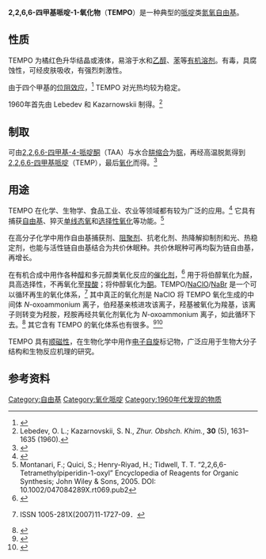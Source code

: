 {{chembox
|   NameEn = 2,2,6,6-Tetramethylpiperidine-1-oxyl
|   OtherNames = 2,2,6,6-四甲基哌啶氧化物；四甲基哌啶氧自由基
|   ImageFile = 2,2,6,6-Tetramethylpiperidinyloxyl.svg
|   ImageName = TEMPO的化学结构
|   ImageFile2 = Sample_of_TEMPO.jpg
|   Abbreviations = TEMPO
| Section1 = {{Chembox Identifiers
| CASNo = 2564-83-2
| CASNo_Ref = {{cascite|correct|CAS}}
|    RTECS  =  TN8991900
|  ChEMBL_Ref  = {{ebicite|correct|EBI}}|  ChEMBL  =  606971
|  ChEBI_Ref  = {{ebicite|correct|EBI}}|  ChEBI  =  32849
|  PubChem  =  2724126
|  ChemSpiderID_Ref  = {{chemspidercite|correct|chemspider}}|  ChemSpiderID  =  2006285
|  SMILES  =  CC1(CCCC(N1[O])(C)C)C
|  InChI  =  1/C9H18NO/c1-8(2)6-5-7-9(3,4)10(8)11/h5-7H2,1-4H3
|  InChIKey  =  QYTDEUPAUMOIOP-UHFFFAOYAP
|  StdInChI_Ref  = {{stdinchicite|correct|chemspider}}|  StdInChI  =  1S/C9H18NO/c1-8(2)6-5-7-9(3,4)10(8)11/h5-7H2,1-4H3
|  StdInChIKey_Ref  = {{stdinchicite|correct|chemspider}}|  StdInChIKey  =  QYTDEUPAUMOIOP-UHFFFAOYSA-N
}}
| Section2 = {{Chembox Properties
|   Formula = C<sub>9</sub>H<sub>18</sub>N<sub></sub>O
|   MolarMass = 156.25 
|   MeltingPt = 36～38 °C
|   BoilingPt = ～175 °C (分解)<br />真空中升华
|   Density = 0.912 g/cm<sup>3</sup>
|   Appearance = 橘红色结晶
|   VaporPressure = 0.4 hPa (20°C)
|   Solubility = 9.7 g/L (20°C)
|   
  }}
| Section8 = {{Chembox Hazards
|   ExternalMSDS = [http://hazard.com/msds/tox/f/q101/q450.html MSDS]
|   EUHazardSymbol = {{Chembox EUHazardSymbol|C}}
|   RPhrases = {{R34}}
|   SPhrases = {{S26}}, {{S36/37/39}}, {{S45}}
|   FlashPt = 67 °C
  }}
}}
'''2,2,6,6-四甲基哌啶-1-氧化物'''（'''TEMPO'''）是一种典型的[[哌啶|哌啶]]类[[氮氧自由基|氮氧]][[自由基|自由基]]。

==性质==
TEMPO 为橘红色升华结晶或液体，易溶于水和[[乙醇|乙醇]]、[[苯|苯]]等[[有机溶剂|有机溶剂]]。有毒，具腐蚀性，可经皮肤吸收，有强烈刺激性。

由于四个甲基的[[位阻效应|位阻效应]]，<ref name="ref4">{{cite journal en | author = Zanocco, A. L.; Canetem., A. Y.; Melendez, M. X. | title = A Kinetic Study of the Reaction between 2-p-methoxyphenyl-4-phenyl-2-oxazolin-5-one and 2,2,6,6-Tetramethyl-1-piperidinyl-n-oxide | journal = [[Bol._Soc._Chil._Quím.|Bol. Soc. Chil. Quím.]] | year = 2000 | volume = 45 | pages = 123–129 | url = http://www.scielo.cl/scielo.php?pid=S0366-16442000000100016&script=sci_arttext | access-date = 2009-09-23 | archive-date = 2009-08-14 | archive-url = https://web.archive.org/web/20090814150721/http://www.scielo.cl/scielo.php?pid=S0366-16442000000100016&script=sci_arttext | dead-url = no }}</ref> TEMPO 对光热均较为稳定。

1960年首先由 Lebedev 和 Kazarnowskii 制得。<ref>Lebedev, O. L.; Kazarnovskii, S. N., ''Zhur. Obshch. Khim.'', '''30''' (5), 1631–1635 (1960).</ref>

==制取==
可由[[四甲基哌啶酮|2,2,6,6-四甲基-4-哌啶酮]]（TAA）与水合[[肼|肼]][[缩合|缩合]]为[[腙|腙]]，再经高温脱氮得到[[2,2,6,6-四甲基哌啶|2,2,6,6-四甲基哌啶]]（TEMP），最后[[氧化|氧化]]而得。<ref>{{cite journal|title=四甲基哌啶氧化物之合成研究|url=http://dspace.lib.ksu.edu.tw:8080/dspace/bitstream/123456789/481/1/%E5%B0%88%E9%A1%8C%E8%A3%BD%E4%BD%9C.pdf|author=洪世荣，張珮珮|journal=2005年化工學會年會論文集}}{{dead link|date=2017年12月 |bot=InternetArchiveBot |fix-attempted=yes }}</ref>

==用途==
TEMPO 在化学、生物学、食品工业、农业等领域都有较为广泛的应用。<ref>{{cite journal en| author = Barriga, S | journal = [[Synlett|Synlett]] | title = 2,2,6,6-Tetramethylpiperidine-1-oxyl (TEMPO) | url = https://archive.org/details/sim_synlett_2001-04_4/page/563 | issue = 4 | year = 2001 | pages = 563 | doi = 10.1055/s-2001-12332}}</ref> 它具有捕获[[自由基|自由基]]、猝灭[[单线态氧|单线态氧]]和[[化学选择性|选择性]][[氧化|氧化]]等功能。<ref>Montanari, F.; Quici, S.; Henry-Riyad, H.; Tidwell, T. T. “2,2,6,6-Tetramethylpiperidin-1-oxyl” Encyclopedia of Reagents for Organic Synthesis; John Wiley & Sons, 2005.  DOI: 10.1002/047084289X.rt069.pub2</ref>

在高分子化学中用作自由基捕获剂、[[阻聚剂|阻聚剂]]、抗老化剂、热降解抑制剂和光、热稳定剂，也能与活性链自由基结合为共价休眠种。共价休眠种可再均裂为链自由基，再增长。

在有机合成中用作各种[[醇|醇]]和多元醇类氧化反应的[[催化剂|催化剂]]，<ref>{{OrgSynth | author = P. L. Anelli, F. Montanari, S. Quici | title = A General Synthetic Method for the Oxidation of Primary Alcohols to Aldehydes: (S)-(+)-2-Methylbutanal | collvol = 8 | collvolpages = 367 | prep = cv8p0367}}</ref> 用于将伯醇氧化为[[醛|醛]]，具高选择性，不再氧化至[[羧酸|羧酸]]；将仲醇氧化为[[酮|酮]]。TEMPO/[[次氯酸钠|NaClO]]/[[溴化钠|NaBr]] 是一个可以循环再生的氧化体系，<ref>{{cite journal|title=氮氧自由基TEMPO：选择氧化醇的高效有机小分子催化剂|author=杨贯羽，郭彦春，武光辉，郑立稳，宋毛平|journal=化学进展|year=2007|volume=19|issue=11}} ISSN 1005-281X(2007)11-1727-09．</ref> 其中真正的氧化剂是 NaClO 将 TEMPO 氧化生成的中间体 ''N''-oxoammonium 离子，伯羟基亲核进攻该离子，羟基被氧化为羧基，该离子则转变为羟胺，羟胺再经共氧化剂氧化为 ''N''-oxoammonium 离子，如此循环下去。<ref>{{cite journal|url=http://www.cnpaperadd.com/isoc-zl/shownews.asp?id=613|title=TEMPO及其衍生物在造纸中的应用|author=覃炳达，施灏，宋海农，张栋基，王双飞|journal=造纸科学与技术|year=2008|volume=27|issue=2|access-date=2009-09-23|archive-date=2018-09-30|archive-url=https://web.archive.org/web/20180930005134/http://www.cnpaperadd.com/isoc-zl/shownews.asp?id=613|dead-url=no}}</ref> 其它含有 TEMPO 的氧化体系也有很多。<ref>{{OrgSynth | title = Oxidation of Primary Alcohols to Carboxylic Acids with Sodium Chlorite catalyzed by TEMPO and Bleach: 4-Methoxyphenylacetic Acid | author = Zhao, M. M.; Li, J.;Mano, E.; Song,  Z. J.; Tschaen, D. M. | volume = 81 | pages = 195 | prep = v81p0195}}</ref><ref>{{OrgSynth | title = 2,6-Octadienal, 3,7-dimethyl-, (2E)- | author = Bobbitt, J. M.; Merbouh, N. | volume = 82 | pages = 80 | prep = v82p0080}}</ref>

TEMPO 具有[[顺磁性|顺磁性]]，在生物化学中用作[[电子自旋共振|电子自旋]]标记物，广泛应用于生物大分子结构和生物反应机理的研究。

==参考资料==
{{reflist}}

[[Category:自由基|Category:自由基]]
[[Category:氧化哌啶|Category:氧化哌啶]]
[[Category:1960年代发现的物质|Category:1960年代发现的物质]]